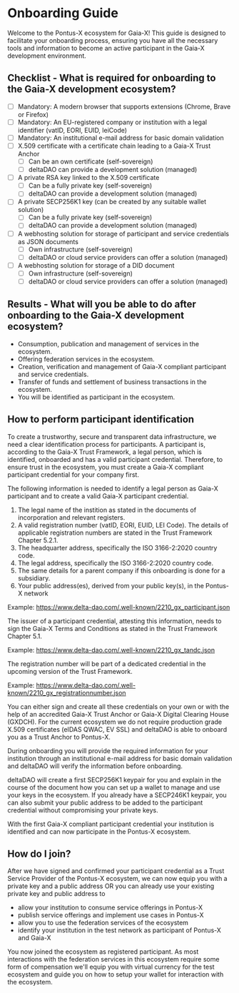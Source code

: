 # Onboarding Guide

Welcome to the Pontus-X ecosystem for Gaia-X! This guide is designed to facilitate your onboarding process, ensuring you have all the necessary tools and information to become an active participant in the Gaia-X development environment.


## Checklist - What is required for onboarding to the Gaia-X development ecosystem?
- [ ] Mandatory: A modern browser that supports extensions (Chrome, Brave or Firefox)
- [ ] Mandatory: An EU-registered company or institution with a legal identifier (vatID, EORI, EUID, leiCode)
- [ ] Mandatory: An institutional e-mail address for basic domain validation
- [ ] X.509 certificate with a certificate chain leading to a Gaia-X Trust Anchor
  - [ ] Can be an own certificate (self-sovereign)
  - [ ] deltaDAO can provide a development solution (managed)
- [ ] A private RSA key linked to the X.509 certificate
  - [ ] Can be a fully private key (self-sovereign)
  - [ ] deltaDAO can provide a development solution (managed)
- [ ] A private SECP256K1 key (can be created by any suitable wallet solution)
  - [ ] Can be a fully private key (self-sovereign)
  - [ ] deltaDAO can provide a development solution (managed)
- [ ] A webhosting solution for storage of participant and service credentials as JSON documents
  - [ ] Own infrastructure (self-sovereign)
  - [ ] deltaDAO or cloud service providers can offer a solution (managed)
- [ ] A webhosting solution for storage of a DID document
  - [ ] Own infrastructure (self-sovereign)
  - [ ] deltaDAO or cloud service providers can offer a solution (managed)

## Results - What will you be able to do after onboarding to the Gaia-X development ecosystem?
- Consumption, publication and management of services in the ecosystem.
- Offering federation services in the ecosystem.
- Creation, verification and management of Gaia-X compliant participant and service credentials.
- Transfer of funds and settlement of business transactions in the ecosystem.
- You will be identified as participant in the ecosystem.

## How to perform participant identification

To create a trustworthy, secure and transparent data infrastructure, we need a clear identification process for participants. A participant is, according to the Gaia-X Trust Framework, a legal person, which is identified, onboarded and has a valid participant credential. Therefore, to ensure trust in the ecosystem, you must create a Gaia-X compliant participant credential for your company first.

The following information is needed to identify a legal person as Gaia-X participant and to create a valid Gaia-X participant credential.

1. The legal name of the instition as stated in the documents of incorporation and relevant registers.
2. A valid registration number (vatID, EORI, EUID, LEI Code). The details of applicable registration numbers are stated in the Trust Framework Chapter 5.2.1. 
3. The headquarter address, specifically the ISO 3166-2:2020 country code.
4. The legal address, specifically the ISO 3166-2:2020 country code.
5. The same details for a parent company if this onboarding is done for a subsidiary. 
6. Your public address(es), derived from your public key(s), in the Pontus-X network

Example: https://www.delta-dao.com/.well-known/2210_gx_participant.json

The issuer of a participant credential, attesting this information, needs to sign the Gaia-X Terms and Conditions as stated in the Trust Framework Chapter 5.1.

Example: https://www.delta-dao.com/.well-known/2210_gx_tandc.json

The registration number will be part of a dedicated credential in the upcoming version of the Trust Framework.

Example: https://www.delta-dao.com/.well-known/2210_gx_registrationnumber.json

You can either sign and create all these credentials on your own or with the help of an accredited Gaia-X Trust Anchor or Gaia-X Digital Clearing House (GXDCH). For the current ecosystem we do not require production grade X.509 certificates (eIDAS QWAC, EV SSL) and deltaDAO is able to onboard you as a Trust Anchor to Pontus-X.

During onboarding you will provide the required information for your institution through an institutional e-mail address for basic domain validation and deltaDAO will verify the information before onboarding. 

deltaDAO will create a first SECP256K1 keypair for you and explain in the course of the document how you can set up a wallet to manage and use your keys in the ecosystem. If you already have a SECP246K1 keypair, you can also submit your public address to be added to the participant credential without compromising your private keys.


With the first Gaia-X compliant participant credential your institution is identified and can now participate in the Pontus-X ecosystem.

## How do I join?

After we have signed and confirmed your participant credential as a Trust Service Provider of the Pontus-X ecosystem, we can now equip you with a private key and a public address OR you can already use your existing private key and public address to


- allow your institution to consume service offerings in Pontus-X
- publish service offerings and implement use cases in Pontus-X
- allow you to use the federation services of the ecosystem
- identify your institution in the test network as participant of Pontus-X and Gaia-X

You now joined the ecosystem as registered participant. As most interactions with the federation services in this ecosystem require some form of compensation we'll equip you with virtual currency for the test ecosystem and guide you on how to setup your wallet for interaction with the ecosystem.
